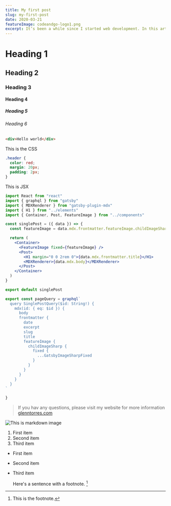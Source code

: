 ```yaml
---
title: My first post
slug: my-first-post
date: 2020-03-21
featureImage: codeandgo-logo1.png
excerpt: It’s been a while since I started web development. In this article, I will explain how I started coding, from making a single basic component to complex components, breaking complex code into a single piece of components to render a single file into the browser and other stuff.
---
```


# Heading 1

## Heading 2

### Heading 3

#### Heading 4

##### Heading 5

###### Heading 6

```html
<div>Hello world</div>
```

This is the CSS

```css
.header {
  color: red;
  margin: 20px;
  padding: 2px;
}
```

This is JSX

```jsx
import React from "react"
import { graphql } from "gatsby"
import { MDXRenderer } from "gatsby-plugin-mdx"
import { H1 } from "../elements"
import { Container, Post, FeatureImage } from "../components"

const singlePost = ({ data }) => {
  const featureImage = data.mdx.frontmatter.featureImage.childImageSharp.fixed

  return (
    <Container>
      <FeatureImage fixed={featureImage} />
      <Post>
        <H1 margin="0 0 2rem 0">{data.mdx.frontmatter.title}</H1>
        <MDXRenderer>{data.mdx.body}</MDXRenderer>
      </Post>
    </Container>
  )
}

export default singlePost

export const pageQuery = graphql`
  query SinglePostQuery($id: String!) {
    mdx(id: { eq: $id }) {
      body
      frontmatter {
        date
        excerpt
        slug
        title
        featureImage {
          childImageSharp {
            fixed {
              ...GatsbyImageSharpFixed
            }
          }
        }
      }
    }
  }
`

}
```

> If you hav any questions, please visit my website for more information
> [glenntorres.com](https://glennptorres.netlify.app/)

![This is markdown image](codeandgo-logo1.png)

1. First item
2. Second item
3. Third item

- First item
- Second item
- Third item

  Here's a sentence with a footnote. [^1]

[^1]: This is the footnote.
